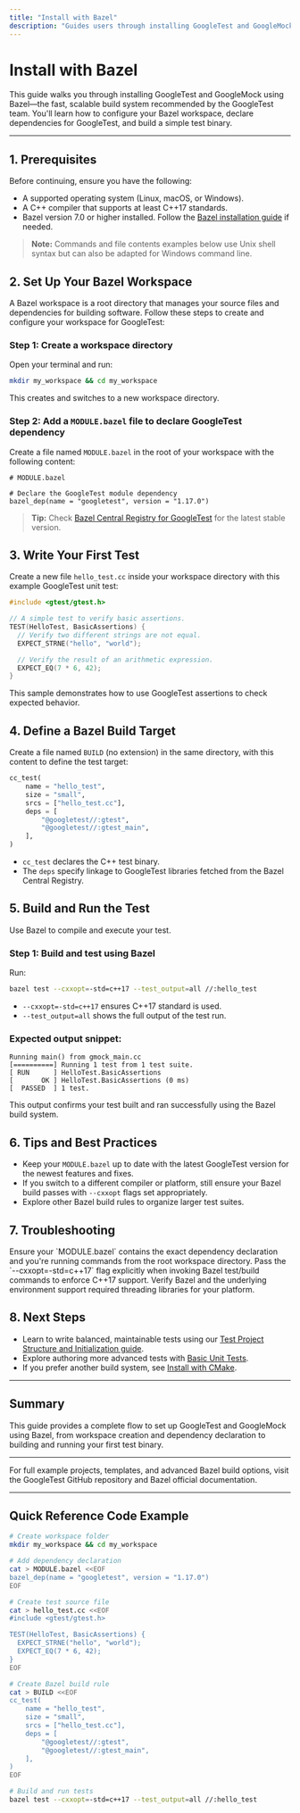 ```yaml
---
title: "Install with Bazel"
description: "Guides users through installing GoogleTest and GoogleMock via Bazel, including workspace configuration, dependency declarations, and sample build targets."
---
```


# Install with Bazel

This guide walks you through installing GoogleTest and GoogleMock using Bazel—the fast, scalable build system recommended by the GoogleTest team. You'll learn how to configure your Bazel workspace, declare dependencies for GoogleTest, and build a simple test binary.

---

## 1. Prerequisites

Before continuing, ensure you have the following:

- A supported operating system (Linux, macOS, or Windows).
- A C++ compiler that supports at least C++17 standards.
- Bazel version 7.0 or higher installed. Follow the [Bazel installation guide](https://bazel.build/install) if needed.

> **Note:** Commands and file contents examples below use Unix shell syntax but can also be adapted for Windows command line.


## 2. Set Up Your Bazel Workspace

A Bazel workspace is a root directory that manages your source files and dependencies for building software. Follow these steps to create and configure your workspace for GoogleTest:

### Step 1: Create a workspace directory

Open your terminal and run:

```bash
mkdir my_workspace && cd my_workspace
```

This creates and switches to a new workspace directory.

### Step 2: Add a `MODULE.bazel` file to declare GoogleTest dependency

Create a file named `MODULE.bazel` in the root of your workspace with the following content:

```starlark
# MODULE.bazel

# Declare the GoogleTest module dependency
bazel_dep(name = "googletest", version = "1.17.0")
```

> **Tip:** Check [Bazel Central Registry for GoogleTest](https://registry.bazel.build/modules/googletest) for the latest stable version.


## 3. Write Your First Test

Create a new file `hello_test.cc` inside your workspace directory with this example GoogleTest unit test:

```cpp
#include <gtest/gtest.h>

// A simple test to verify basic assertions.
TEST(HelloTest, BasicAssertions) {
  // Verify two different strings are not equal.
  EXPECT_STRNE("hello", "world");

  // Verify the result of an arithmetic expression.
  EXPECT_EQ(7 * 6, 42);
}
```

This sample demonstrates how to use GoogleTest assertions to check expected behavior.


## 4. Define a Bazel Build Target

Create a file named `BUILD` (no extension) in the same directory, with this content to define the test target:

```python
cc_test(
    name = "hello_test",
    size = "small",
    srcs = ["hello_test.cc"],
    deps = [
        "@googletest//:gtest",
        "@googletest//:gtest_main",
    ],
)
```

- `cc_test` declares the C++ test binary.
- The `deps` specify linkage to GoogleTest libraries fetched from the Bazel Central Registry.


## 5. Build and Run the Test

Use Bazel to compile and execute your test.

### Step 1: Build and test using Bazel

Run:

```bash
bazel test --cxxopt=-std=c++17 --test_output=all //:hello_test
```

- `--cxxopt=-std=c++17` ensures C++17 standard is used.
- `--test_output=all` shows the full output of the test run.

### Expected output snippet:

```
Running main() from gmock_main.cc
[==========] Running 1 test from 1 test suite.
[ RUN      ] HelloTest.BasicAssertions
[       OK ] HelloTest.BasicAssertions (0 ms)
[  PASSED  ] 1 test.
```

This output confirms your test built and ran successfully using the Bazel build system.


## 6. Tips and Best Practices

- Keep your `MODULE.bazel` up to date with the latest GoogleTest version for the newest features and fixes.
- If you switch to a different compiler or platform, still ensure your Bazel build passes with `--cxxopt` flags set appropriately.
- Explore other Bazel build rules to organize larger test suites.


## 7. Troubleshooting

<AccordionGroup title="Common Issues When Installing and Using Bazel with GoogleTest">
<Accordion title="Error: Bazel cannot find GoogleTest module">
Ensure your `MODULE.bazel` contains the exact dependency declaration and you're running commands from the root workspace directory.
</Accordion>
<Accordion title="Test fails to build due to missing `cxxopt` flag for C++17">
Pass the `--cxxopt=-std=c++17` flag explicitly when invoking Bazel test/build commands to enforce C++17 support.
</Accordion>
<Accordion title="Linker errors related to threading or pthread">
Verify Bazel and the underlying environment support required threading libraries for your platform.
</Accordion>
</AccordionGroup>


## 8. Next Steps

- Learn to write balanced, maintainable tests using our [Test Project Structure and Initialization guide](/guides/getting-started/test-project-structure).
- Explore authoring more advanced tests with [Basic Unit Tests](/guides/writing-and-running-tests/basic-unit-tests).
- If you prefer another build system, see [Install with CMake](/getting-started/installation-quickstart/install-cmake).


---

## Summary
This guide provides a complete flow to set up GoogleTest and GoogleMock using Bazel, from workspace creation and dependency declaration to building and running your first test binary.

---

For full example projects, templates, and advanced Bazel build options, visit the GoogleTest GitHub repository and Bazel official documentation.


---

## Quick Reference Code Example

```bash
# Create workspace folder
mkdir my_workspace && cd my_workspace

# Add dependency declaration
cat > MODULE.bazel <<EOF
bazel_dep(name = "googletest", version = "1.17.0")
EOF

# Create test source file
cat > hello_test.cc <<EOF
#include <gtest/gtest.h>

TEST(HelloTest, BasicAssertions) {
  EXPECT_STRNE("hello", "world");
  EXPECT_EQ(7 * 6, 42);
}
EOF

# Create Bazel build rule
cat > BUILD <<EOF
cc_test(
    name = "hello_test",
    size = "small",
    srcs = ["hello_test.cc"],
    deps = [
        "@googletest//:gtest",
        "@googletest//:gtest_main",
    ],
)
EOF

# Build and run tests
bazel test --cxxopt=-std=c++17 --test_output=all //:hello_test
```
